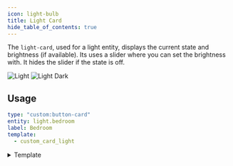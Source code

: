 ```yaml
---
icon: light-bulb
title: Light Card
hide_table_of_contents: true
---
```


The `light-card`, used for a light entity, displays the current state and brightness (if available). Its uses a slider where you can set the brightness with. It hides the slider if the state is off.

![Light](/img/cards/light/light.png)
![Light Dark](/img/cards/light/light-dark.png)

## Usage

```yaml
type: "custom:button-card"
entity: light.bedroom
label: Bedroom
template:
  - custom_card_light
```


<details>
  <summary>Template</summary>
  <CodeBlock language="yaml" title="/dashboard/HaCasa/templates/custom_card_light/custom_card_light.yaml">{MyComponentSource}</CodeBlock>
</details>
